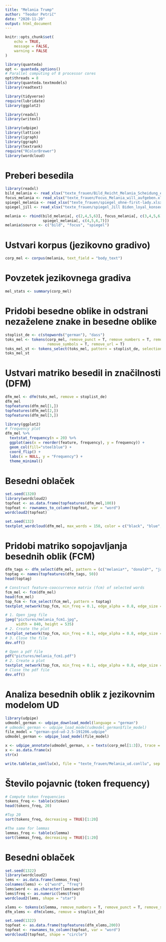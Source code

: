 ```yaml
---
title: "Melania Trump"
author: "Teodor Petrič"
date: "2020-11-20"
output: html_document
---
```


```r
knitr::opts_chunk$set(
	echo = TRUE,
	message = FALSE,
	warning = FALSE
)

```


```r
library(quanteda)
opt <- quanteda_options()
# Parallel computing of 8 processor cores
opt$threads = 8
library(quanteda.textmodels)
library(readtext)

library(tidyverse)
require(lubridate)
library(ggplot2)

library(readxl)
library(writexl)

library(udpipe)
library(lattice)
library(igraph)
library(ggraph)
library(textrank)
require("RColorBrewer")
library(wordcloud)

```

# Preberi besedila

```r
library(readxl)
bild_melania <- read_xlsx("texte_frauen/Bild_Reicht_Melania_Scheidung_ein.xlsx")
focus_melania <- read_xlsx("texte_frauen/Focus_Melania_will_aufgeben.xlsx")
spiegel_melania <- read_xlsx("texte_frauen/spiegel_ohne-first-lady.xlsx")
spiegel_jill <- read_xlsx("texte_frauen/spiegel_Jill Biden_loyal_konsequent_tough.xlsx")

melania <- rbind(bild_melania[, c(2,4,5,6)], focus_melania[, c(3,4,5,6)], 
                 spiegel_melania[, c(4,5,6,7)])
melania$source <- c("bild", "focus", "spiegel")

```

# Ustvari korpus (jezikovno gradivo)

```r
corp_mel <- corpus(melania, text_field = "body_text")

```

# Povzetek jezikovnega gradiva

```r
mel_stats <- summary(corp_mel)

```

# Pridobi besedne oblike in odstrani nezaželene znake in besedne oblike

```r
stoplist_de <- c(stopwords("german"), "dass")
toks_mel <- tokens(corp_mel, remove_punct = T, remove_numbers = T, remove_separators = T, 
                   remove_symbols = T, remove_url = T)
toks_mel_st <- tokens_select(toks_mel, pattern = stoplist_de, selection = "remove")
toks_mel_st

```

# Ustvari matriko besedil in značilnosti (DFM)

```r
dfm_mel <- dfm(toks_mel, remove = stoplist_de)
dfm_mel
topfeatures(dfm_mel[1,])
topfeatures(dfm_mel[2,])
topfeatures(dfm_mel[3,])

```

```r
library(ggplot2)
# frequency plot
dfm_mel %>% 
  textstat_frequency(n = 20) %>% 
  ggplot(aes(x = reorder(feature, frequency), y = frequency)) +
  geom_col(fill="steelblue") +
  coord_flip() +
  labs(x = NULL, y = "Frequency") +
  theme_minimal()

```


# Besedni oblaček

```r
set.seed(1320)
library(wordcloud2)
topfeat <- as.data.frame(topfeatures(dfm_mel,100))
topfeat <- rownames_to_column(topfeat, var = "word")
wordcloud2(topfeat)

```

```r
set.seed(132)
textplot_wordcloud(dfm_mel, max_words = 150, color = c("black", "blue", "darkgreen", "magenta", "purple", "red"), min_count = 2, adjust = 0.03, rotation = 0.3, comparison = T)

```

# Pridobi matriko sopojavljanja besednih oblik (FCM) 

```r
dfm_tags <- dfm_select(dfm_mel, pattern = (c("melania*", "donald*", "jared*", "barron*", "wahl*", "ehevertrag*", "niederlage*", "*betrug*", "joe", "biden*")))
toptag <- names(topfeatures(dfm_tags, 50))
head(toptag)

```


```r
# Construct feature-cooccurrence matrix (fcm) of selected words
fcm_mel <- fcm(dfm_mel)
head(fcm_mel)
top_fcm <- fcm_select(fcm_mel, pattern = toptag)
textplot_network(top_fcm, min_freq = 0.1, edge_alpha = 0.8, edge_size = 5)

# 1. Open jpeg file
jpeg("pictures/melania_fcm1.jpg", 
     width = 840, height = 535)
# 2. Create the plot
textplot_network(top_fcm, min_freq = 0.1, edge_alpha = 0.8, edge_size = 5)
# 3. Close the file
dev.off()

# Open a pdf file
pdf("pictures/melania_fcm1.pdf") 
# 2. Create a plot
textplot_network(top_fcm, min_freq = 0.1, edge_alpha = 0.8, edge_size = 5)
# Close the pdf file
dev.off() 

```


# Analiza besednih oblik z jezikovnim modelom UD

```r
library(udpipe)
udmodel_german <- udpipe_download_model(language = "german")
# udmodel_german <- udpipe_load_model(udmodel_german$file_model)
file_model = "german-gsd-ud-2.5-191206.udpipe"
udmodel_german <- udpipe_load_model(file_model)

x <- udpipe_annotate(udmodel_german, x = texts(corp_mel[1:3]), trace = TRUE)
x <- as.data.frame(x)
str(x)

write.table(as_conllu(x), file = "texte_frauen/Melania_ud.conllu", sep = "\t", quote = F, row.names = F)

```

# Število pojavnic (token frequency)

```r
# Compute token frequencies 
tokens_freq <- table(x$token)
head(tokens_freq, 20)

```

```r
#Top 20
sort(tokens_freq, decreasing = TRUE)[1:20]

```

```r
#The same for lemmas
lemmas_freq <- table(x$lemma)
sort(lemmas_freq, decreasing = TRUE)[1:20]

```

# Besedni oblaček

```r
set.seed(1322)
library(wordcloud2)
lems <- as.data.frame(lemmas_freq)
colnames(lems) <- c("word", "freq")
lems$word <- as.character(lems$word)
lems$freq <- as.numeric(lems$freq)
wordcloud2(lems, shape = "star")

```


```r
xlems <- tokens(x$lemma, remove_numbers = T, remove_punct = T, remove_symbols = T, remove_url = T, remove_separators = T)
dfm_xlems <- dfm(xlems, remove = stoplist_de)

set.seed(1322)
topfeat <- as.data.frame(topfeatures(dfm_xlems,200))
topfeat <- rownames_to_column(topfeat, var = "word")
wordcloud2(topfeat, shape = "circle")

```

